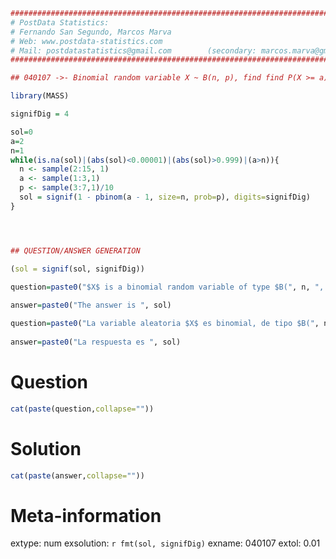 
```r

################################################################################
# PostData Statistics: 
# Fernando San Segundo, Marcos Marva
# Web: www.postdata-statistics.com
# Mail: postdatastatistics@gmail.com        (secondary: marcos.marva@gmail.es)
################################################################################

## 040107 ->- Binomial random variable X ~ B(n, p), find find P(X >= a). 
```


```r
library(MASS)

signifDig = 4

sol=0
a=2
n=1
while(is.na(sol)|(abs(sol)<0.00001)|(abs(sol)>0.999)|(a>n)){
  n <- sample(2:15, 1)
  a <- sample(1:3,1)
  p <- sample(3:7,1)/10
  sol = signif(1 - pbinom(a - 1, size=n, prob=p), digits=signifDig)
}




## QUESTION/ANSWER GENERATION

(sol = signif(sol, signifDig))

```


```r
question=paste0("$X$ is a binomial random variable of type $B(", n, ", ", p,")$. Find the probability $$P(X \\geq  ", a,").$$ Use  ", signifDig, " significant digits in your answer.")
  
answer=paste0("The answer is ", sol)

```


```r
question=paste0("La variable aleatoria $X$ es binomial, de tipo $B(", n, ", ", p,")$. Calcula la probabilidad $$P(X \\geq ", a,").$$ Escribe tu respuesta con ", signifDig, " cifras significativas." )
  
answer=paste0("La respuesta es ", sol)

```


Question
========

```r
cat(paste(question,collapse=""))
```


Solution
=========

```r
cat(paste(answer,collapse=""))
```

Meta-information
================
extype: num
exsolution: `r fmt(sol, signifDig)`
exname: 040107
extol: 0.01


